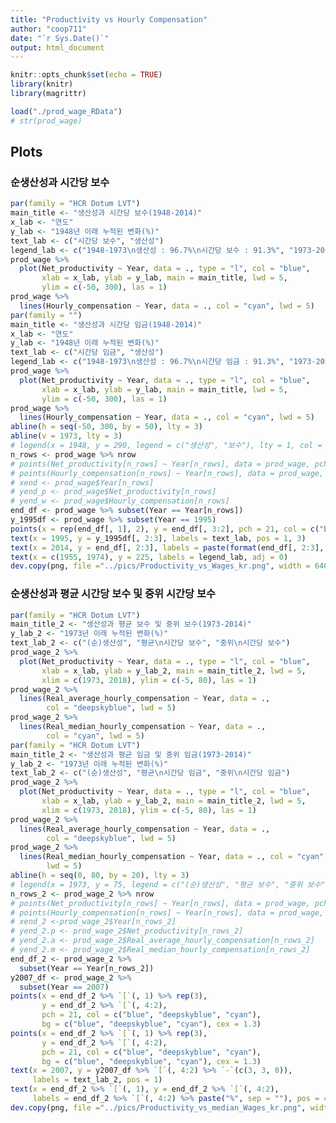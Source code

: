 ```yaml
---
title: "Productivity vs Hourly Compensation"
author: "coop711"
date: "`r Sys.Date()`"
output: html_document
---
```


```r
knitr::opts_chunk$set(echo = TRUE)
library(knitr)
library(magrittr)
```

<!--
## Data
-->

```r
load("./prod_wage_RData")
# str(prod_wage)
```

## Plots

### 순생산성과 시간당 보수

```r
par(family = "HCR Dotum LVT")
main_title <- "생산성과 시간당 보수(1948-2014)"
x_lab <- "연도"
y_lab <- "1948년 이래 누적된 변화(%)"
text_lab <- c("시간당 보수", "생산성")
legend_lab <- c("1948-1973\n생산성 : 96.7%\n시간당 보수 : 91.3%", "1973-2014\n생산성 : 72.2%\n시간당 보수 : 9.2%")
prod_wage %>% 
  plot(Net_productivity ~ Year, data = ., type = "l", col = "blue", 
       xlab = x_lab, ylab = y_lab, main = main_title, lwd = 5, 
       ylim = c(-50, 300), las = 1)
prod_wage %>% 
  lines(Hourly_compensation ~ Year, data = ., col = "cyan", lwd = 5)
par(family = "")
main_title <- "생산성과 시간당 임금(1948-2014)"
x_lab <- "연도"
y_lab <- "1948년 이래 누적된 변화(%)"
text_lab <- c("시간당 임금", "생산성")
legend_lab <- c("1948-1973\n생산성 : 96.7%\n시간당 임금 : 91.3%", "1973-2014\n생산성 : 72.2%\n시간당 임금 : 9.2%")
prod_wage %>% 
  plot(Net_productivity ~ Year, data = ., type = "l", col = "blue", 
       xlab = x_lab, ylab = y_lab, main = main_title, lwd = 5, 
       ylim = c(-50, 300), las = 1)
prod_wage %>%
  lines(Hourly_compensation ~ Year, data = ., col = "cyan", lwd = 5)
abline(h = seq(-50, 300, by = 50), lty = 3)
abline(v = 1973, lty = 3)
# legend(x = 1948, y = 290, legend = c("생산성", "보수"), lty = 1, col = c("blue", "cyan"), lwd = 3:2, bty = "n")
n_rows <- prod_wage %>% nrow
# points(Net_productivity[n_rows] ~ Year[n_rows], data = prod_wage, pch = 21, col = "blue", bg = "blue", cex = 1.2)
# points(Hourly_compensation[n_rows] ~ Year[n_rows], data = prod_wage, pch = 21, col = "cyan", bg = "cyan", cex = 1.2)
# xend <- prod_wage$Year[n_rows]
# yend_p <- prod_wage$Net_productivity[n_rows]
# yend_w <- prod_wage$Hourly_compensation[n_rows]
end_df <- prod_wage %>% subset(Year == Year[n_rows])
y_1995df <- prod_wage %>% subset(Year == 1995)
points(x = rep(end_df[, 1], 2), y = end_df[, 3:2], pch = 21, col = c("blue", "cyan"), bg = c("blue", "cyan"), cex = 1.3)
text(x = 1995, y = y_1995df[, 2:3], labels = text_lab, pos = 1, 3)
text(x = 2014, y = end_df[, 2:3], labels = paste(format(end_df[, 2:3], digits = 1, nsmall = 1), "%", sep = ""), pos = 3)
text(x = c(1955, 1974), y = 225, labels = legend_lab, adj = 0)
dev.copy(png, file ="../pics/Productivity_vs_Wages_kr.png", width = 640, height = 480)
```

<P style = "page-break-before:always"/>

### 순생산성과 평균 시간당 보수 및 중위 시간당 보수

```r
par(family = "HCR Dotum LVT")
main_title_2 <- "생산성과 평균 보수 및 중위 보수(1973-2014)"
y_lab_2 <- "1973년 이래 누적된 변화(%)"
text_lab_2 <- c("(순)생산성", "평균\n시간당 보수", "중위\n시간당 보수")
prod_wage_2 %>% 
  plot(Net_productivity ~ Year, data = ., type = "l", col = "blue", 
       xlab = x_lab, ylab = y_lab_2, main = main_title_2, lwd = 5, 
       xlim = c(1973, 2018), ylim = c(-5, 80), las = 1)
prod_wage_2 %>% 
  lines(Real_average_hourly_compensation ~ Year, data = ., 
        col = "deepskyblue", lwd = 5)
prod_wage_2 %>% 
  lines(Real_median_hourly_compensation ~ Year, data = ., 
        col = "cyan", lwd = 5)
par(family = "HCR Dotum LVT")
main_title_2 <- "생산성과 평균 임금 및 중위 임금(1973-2014)"
y_lab_2 <- "1973년 이래 누적된 변화(%)"
text_lab_2 <- c("(순)생산성", "평균\n시간당 임금", "중위\n시간당 임금")
prod_wage_2 %>% 
  plot(Net_productivity ~ Year, data = ., type = "l", col = "blue", 
       xlab = x_lab, ylab = y_lab_2, main = main_title_2, lwd = 5, 
       xlim = c(1973, 2018), ylim = c(-5, 80), las = 1)
prod_wage_2 %>% 
  lines(Real_average_hourly_compensation ~ Year, data = ., 
        col = "deepskyblue", lwd = 5)
prod_wage_2 %>% 
  lines(Real_median_hourly_compensation ~ Year, data = ., col = "cyan", 
        lwd = 5)
abline(h = seq(0, 80, by = 20), lty = 3)
# legend(x = 1973, y = 75, legend = c("(순)생산성", "평균 보수", "중위 보수"), lty = 1, col = c("blue", "deepskyblue", "cyan"), lwd = 5, bty = "n")
n_rows_2 <- prod_wage_2 %>% nrow
# points(Net_productivity[n_rows] ~ Year[n_rows], data = prod_wage, pch = 21, col = "blue", bg = "blue", cex = 1.2)
# points(Hourly_compensation[n_rows] ~ Year[n_rows], data = prod_wage, pch = 21, col = "cyan", bg = "cyan", cex = 1.2)
# xend_2 <-prod_wage_2$Year[n_rows_2]
# yend_2.p <- prod_wage_2$Net_productivity[n_rows_2]
# yend_2.a <- prod_wage_2$Real_average_hourly_compensation[n_rows_2]
# yend_2.m <- prod_wage_2$Real_median_hourly_compensation[n_rows_2]
end_df_2 <- prod_wage_2 %>%
  subset(Year == Year[n_rows_2])
y2007_df <- prod_wage_2 %>%
  subset(Year == 2007)
points(x = end_df_2 %>% `[`(, 1) %>% rep(3), 
       y = end_df_2 %>% `[`(, 4:2), 
       pch = 21, col = c("blue", "deepskyblue", "cyan"), 
       bg = c("blue", "deepskyblue", "cyan"), cex = 1.3)
points(x = end_df_2 %>% `[`(, 1) %>% rep(3), 
       y = end_df_2 %>% `[`(, 4:2), 
       pch = 21, col = c("blue", "deepskyblue", "cyan"), 
       bg = c("blue", "deepskyblue", "cyan"), cex = 1.3)
text(x = 2007, y = y2007_df %>% `[`(, 4:2) %>% `-`(c(3, 3, 0)), 
     labels = text_lab_2, pos = 1)
text(x = end_df_2 %>% `[`(, 1), y = end_df_2 %>% `[`(, 4:2), 
     labels = end_df_2 %>% `[`(, 4:2) %>% paste("%", sep = ""), pos = 4)
dev.copy(png, file ="../pics/Productivity_vs_median_Wages_kr.png", width = 640, height = 480)
```

<!--
### Save

```r
save.image("./prod_wage_add.RData")
```
-->